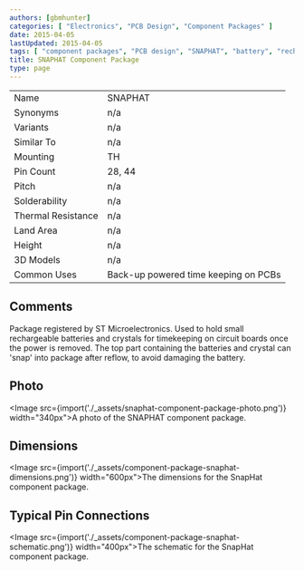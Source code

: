 ```yaml
---
authors: [gbmhunter]
categories: [ "Electronics", "PCB Design", "Component Packages" ]
date: 2015-04-05
lastUpdated: 2015-04-05
tags: [ "component packages", "PCB design", "SNAPHAT", "battery", "rechargeable" ]
title: SNAPHAT Component Package
type: page
---
```


<table>
<tbody>
<tr>
<td>Name</td>
<td>SNAPHAT</td>
</tr>
<tr >
<td >Synonyms</td>
<td >n/a</td>
</tr>
<tr >
<td >Variants</td>
<td >n/a</td>
</tr>
<tr >
<td >Similar To</td>
<td >n/a</td>
</tr>
<tr >
<td >Mounting</td>
<td >TH</td>
</tr>
<tr >
<td >Pin Count</td>
<td >28, 44</td>
</tr>
<tr >

<td >Pitch</td>

<td >n/a</td>
</tr>
<tr >

<td >Solderability</td>

<td >n/a</td>
</tr>
<tr >

<td >Thermal Resistance</td>

<td >n/a</td>
</tr>
<tr >

<td >Land Area</td>

<td >n/a</td>
</tr>
<tr >

<td >Height</td>

<td >n/a</td>
</tr>
<tr >

<td >3D Models</td>

<td >n/a</td>
</tr>
<tr >
<td >Common Uses</td>
<td >Back-up powered time keeping on PCBs</td>
</tr>
</tbody>
</table>

## Comments

Package registered by ST Microelectronics. Used to hold small rechargeable batteries and crystals for timekeeping on circuit boards once the power is removed. The top part containing the batteries and crystal can 'snap' into package after reflow, to avoid damaging the battery.

## Photo

<Image src={import('./_assets/snaphat-component-package-photo.png')} width="340px">A photo of the SNAPHAT component package.</Image>

## Dimensions

<Image src={import('./_assets/component-package-snaphat-dimensions.png')} width="600px">The dimensions for the SnapHat component package.</Image>

## Typical Pin Connections

<Image src={import('./_assets/component-package-snaphat-schematic.png')} width="400px">The schematic for the SnapHat component package.</Image>